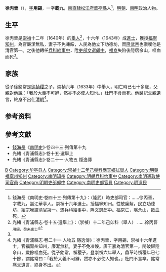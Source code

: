 {{Otheruses|other=名为徐用锡的其他人物|徐用锡}}

'''徐丙晉'''（{{bd|17世紀||17世紀}}），[[表字|字]]'''用錫'''，一字'''載九'''，[[南直隸|南直隸]][[松江府|松江府]][[華亭縣|華亭縣]]人<ref name=djs>錢海岳《南明史·卷四十三·列傳第十九》：（隆武）時吏部司官：……徐丙晉，字載九，嵩江華亭人。崇禎十六年進士。授福寧知州。性敏廉絜，民立功德坊，紹宗嘆謂清官第一。遷兵科給事中，陞文選郎中。福京亡，隱佘山，歐血死。</ref>，[[明朝|明朝]]、[[南明|南明]]政治人物。

==生平==
徐丙晉是[[崇禎|崇禎]]十二年（1640年）的[[舉人|舉人]]<ref>光緖《青浦縣志·卷十五·選舉上》：（崇禎）十二年己卯科（舉人） ……徐丙晉 <sub>用錫，癸未進士</sub></ref>，十六年（1643年）成[[進士|進士]]，獲授[[福寧州|福寧]][[知州|知州]]，為官廉潔無私，妻子不免凍餒，人民為他立下功德坊，而[[隆武帝|隆武帝]]也讚嘆他是清官第一。之後他轉任[[兵科|兵科]][[給事中|給事中]]，陞[[吏部|吏部]][[文選清吏司|文選]][[郎中_(官職)|郎中]]，[[福京|福京]]失陷後隱居佘山，嘔血而死<ref name=djs/>。

== 家族 ==
從子徐銘常是[[徐禎稷|徐禎稷]]之子，崇禎六年（1633年）中舉人，明亡時已七十多歲，父親對他說：「我於大義不可辭，然亦不必使人知也。」杜門不食而死。他銘記父親遺言，終身不出仕[[清朝|清朝]]<ref>光緖《青浦縣志·卷二十一·人物五 隱逸傳》：徐丙晉，字用錫，崇禎十六年進士，官福甯州知州，廉潔無私，妻子不免凍餒。唐王嘉為清官第一。閩破歸隱佘山，歲餘嘔血死。從子銘常，禎稷子，登崇禎六年舉人，鼎革時禎稷年已七十餘，謂銘常曰：「我於大義不可辭，然亦不必使人知也。」杜門不食卒。銘常痛父遺言，終身不出。</ref>。

== 参考资料 ==
{{reflist}}

==參考文獻==
*[[錢海岳|錢海岳]]《[[南明史_(錢海岳)|南明史]]》·卷四十三·列傳第十九
*光緖《青浦縣志》·卷十五·選舉上
*光緖《青浦縣志》·卷二十一·人物五 隱逸傳

{{start box}}
{{s-off}}
{{s-before|[[揭重熙|揭重熙]]}}
{{s-title|明朝福寧州知州|崇禎年間－隆武年間}}
{{s-after|[[徐龍禎|徐龍禎]]}}
{{end box}}

{{崇禎十六年癸未科殿試金榜}}

{{Authority control}}

{{DEFAULTSORT:}}
[[Category:徐姓|B]]
[[Category:华亭县人|Category:华亭县人]]
[[Category:崇禎十二年己卯科應天鄉試舉人|Category:崇禎十二年己卯科應天鄉試舉人]]
[[Category:明朝福寧州知州|Category:明朝福寧州知州]]
[[Category:南明知州|Category:南明知州]]
[[Category:明朝兵科给事中|Category:明朝兵科给事中]]
[[Category:南明通政使司官員|Category:南明通政使司官員]]
[[Category:明朝吏部郎中|Category:明朝吏部郎中]]
[[Category:南明吏部官員|Category:南明吏部官員]]
[[Category:明遗民|Category:明遗民]]